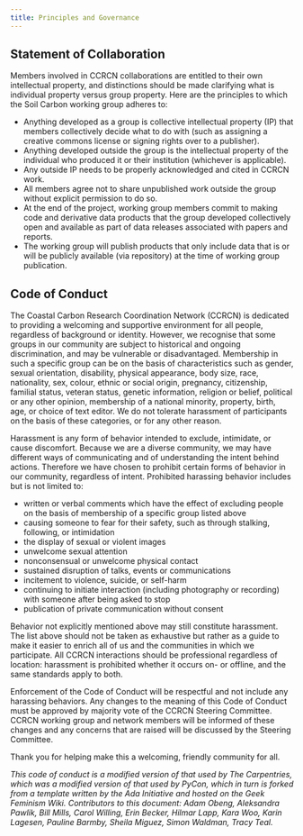 ```yaml
---
title: Principles and Governance
---
```


## Statement of Collaboration

Members involved in CCRCN collaborations are entitled to their own intellectual property, and distinctions should be made clarifying what is individual property versus group property. Here are the principles to which the Soil Carbon working group adheres to:

- Anything developed as a group is collective intellectual property (IP) that members collectively decide what to do with (such as assigning a creative commons license or signing rights over to a publisher).
- Anything developed outside the group is the intellectual property of the individual who produced it or their institution (whichever is applicable).
- Any outside IP needs to be properly acknowledged and cited in CCRCN work.
- All members agree not to share unpublished work outside the group without explicit permission to do so.
- At the end of the project, working group members commit to making code and derivative data products that the group developed collectively open and available as part of data releases associated with papers and reports.
- The working group will publish products that only include data that is or will be publicly available (via repository) at the time of working group publication.

## Code of Conduct

The Coastal Carbon Research Coordination Network (CCRCN) is dedicated to
providing a welcoming and supportive environment for all people,
regardless of background or identity. However, we recognise that some
groups in our community are subject to historical and ongoing
discrimination, and may be vulnerable or disadvantaged. Membership in
such a specific group can be on the basis of characteristics such as
gender, sexual orientation, disability, physical appearance, body size,
race, nationality, sex, colour, ethnic or social origin, pregnancy,
citizenship, familial status, veteran status, genetic information,
religion or belief, political or any other opinion, membership of a
national minority, property, birth, age, or choice of text editor. We do
not tolerate harassment of participants on the basis of these
categories, or for any other reason.

Harassment is any form of behavior intended to exclude, intimidate, or
cause discomfort. Because we are a diverse community, we may have
different ways of communicating and of understanding the intent behind
actions. Therefore we have chosen to prohibit certain forms of behavior
in our community, regardless of intent. Prohibited harassing behavior
includes but is not limited to:

-   written or verbal comments which have the effect of excluding people
    on the basis of membership of a specific group listed above
-   causing someone to fear for their safety, such as through stalking,
    following, or intimidation
-   the display of sexual or violent images
-   unwelcome sexual attention
-   nonconsensual or unwelcome physical contact
-   sustained disruption of talks, events or communications
-   incitement to violence, suicide, or self-harm
-   continuing to initiate interaction (including photography or
    recording) with someone after being asked to stop
-   publication of private communication without consent

Behavior not explicitly mentioned above may still constitute harassment.
The list above should not be taken as exhaustive but rather as a guide
to make it easier to enrich all of us and the communities in which we
participate. All CCRCN interactions should be professional regardless of
location: harassment is prohibited whether it occurs on- or offline, and
the same standards apply to both.

Enforcement of the Code of Conduct will be respectful and not include
any harassing behaviors. Any changes to the meaning of this Code of
Conduct must be approved by majority vote of the CCRCN Steering
Committee. CCRCN working group and network members will be informed of
these changes and any concerns that are raised will be discussed by the
Steering Committee.

Thank you for helping make this a welcoming, friendly community for all.

*This code of conduct is a modified version of that used by The
Carpentries, which was a modified version of that used by PyCon, which
in turn is forked from a template written by the Ada Initiative and
hosted on the Geek Feminism Wiki. Contributors to this document: Adam
Obeng, Aleksandra Pawlik, Bill Mills, Carol Willing, Erin Becker, Hilmar
Lapp, Kara Woo, Karin Lagesen, Pauline Barmby, Sheila Miguez, Simon
Waldman, Tracy Teal.*
